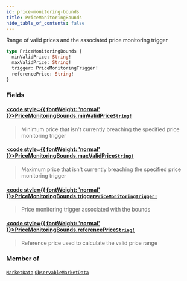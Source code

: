 ```yaml
---
id: price-monitoring-bounds
title: PriceMonitoringBounds
hide_table_of_contents: false
---
```








Range of valid prices and the associated price monitoring trigger

```graphql
type PriceMonitoringBounds {
  minValidPrice: String!
  maxValidPrice: String!
  trigger: PriceMonitoringTrigger!
  referencePrice: String!
}
```


### Fields

#### [<code style={{ fontWeight: 'normal' }}>PriceMonitoringBounds.<b>minValidPrice</b></code>](#)<Bullet />[`String!`](/testnet/api/graphql/scalars/string) <Badge class="secondary" text="non-null"/> <Badge class="secondary" text="scalar"/>
> Minimum price that isn't currently breaching the specified price monitoring trigger
> 

#### [<code style={{ fontWeight: 'normal' }}>PriceMonitoringBounds.<b>maxValidPrice</b></code>](#)<Bullet />[`String!`](/testnet/api/graphql/scalars/string) <Badge class="secondary" text="non-null"/> <Badge class="secondary" text="scalar"/>
> Maximum price that isn't currently breaching the specified price monitoring trigger
> 

#### [<code style={{ fontWeight: 'normal' }}>PriceMonitoringBounds.<b>trigger</b></code>](#)<Bullet />[`PriceMonitoringTrigger!`](/testnet/api/graphql/objects/price-monitoring-trigger) <Badge class="secondary" text="non-null"/> <Badge class="secondary" text="object"/>
> Price monitoring trigger associated with the bounds
> 

#### [<code style={{ fontWeight: 'normal' }}>PriceMonitoringBounds.<b>referencePrice</b></code>](#)<Bullet />[`String!`](/testnet/api/graphql/scalars/string) <Badge class="secondary" text="non-null"/> <Badge class="secondary" text="scalar"/>
> Reference price used to calculate the valid price range
> 



### Member of

[`MarketData`](/testnet/api/graphql/objects/market-data)  <Badge class="secondary" text="object"/><Bullet />[`ObservableMarketData`](/testnet/api/graphql/objects/observable-market-data)  <Badge class="secondary" text="object"/>



